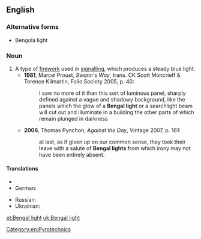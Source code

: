 ==English==

===Alternative forms===
* Bengola light

===Noun===
{{en-noun|head=[[Bengal]] [[light]]}}

# A type of [[firework]] used in [[signalling]], which produces a steady blue light.
#* '''1981''', Marcel Proust, ''Swann's Way'', trans. CK Scott Moncrieff & Terence Kilmartin, Folio Society 2005, p. 40:
#*: I saw no more of it than this sort of luminous panel, sharply defined against a vague and shadowy background, like the panels which the glow of a '''Bengal light''' or a searchlight beam will cut out and illuminate in a building the other parts of which remain plunged in darkness
#* '''2006''', Thomas Pynchon, ''Against the Day'', Vintage 2007, p. 161:
#*: at last, as if given up on our common sense, they took their leave with a salute of '''Bengal lights''' from which irony may not have been entirely absent.

====Translations====
{{trans-top|hand-held firework}}
* {{trreq|Finnish}}
* German: {{t|de|bengalisches Feuer|n}}
{{trans-mid}}
* Russian: {{t|ru|бенга́льский ого́нь|m|sc=Cyrl}}
* Ukrainian: {{t+|uk|бенга́льський вого́нь|m|sc=Cyrl}}
{{trans-bottom}}

[[Category:en:Pyrotechnics]]

[[et:Bengal light]]
[[uk:Bengal light]]